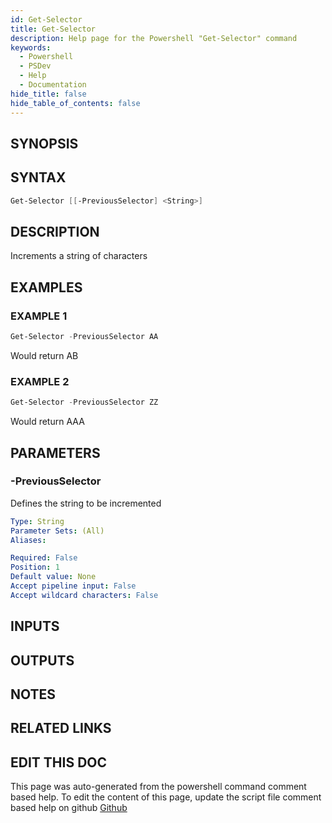 ```yaml
---
id: Get-Selector
title: Get-Selector
description: Help page for the Powershell "Get-Selector" command
keywords:
  - Powershell
  - PSDev
  - Help
  - Documentation
hide_title: false
hide_table_of_contents: false
---
```


## SYNOPSIS

## SYNTAX

```powershell
Get-Selector [[-PreviousSelector] <String>]
```

## DESCRIPTION

Increments a string of characters

## EXAMPLES

### EXAMPLE 1

```powershell
Get-Selector -PreviousSelector AA
```

Would return AB

### EXAMPLE 2

```powershell
Get-Selector -PreviousSelector ZZ
```

Would return AAA

## PARAMETERS

### -PreviousSelector

Defines the string to be incremented

```yaml
Type: String
Parameter Sets: (All)
Aliases:

Required: False
Position: 1
Default value: None
Accept pipeline input: False
Accept wildcard characters: False
```

## INPUTS

## OUTPUTS

## NOTES

## RELATED LINKS

## EDIT THIS DOC 

This page was auto-generated from the powershell command comment based help. To edit the content of this page, update the script file comment based help on github [Github](https://github.com/hanpq/PSDev)
